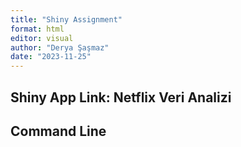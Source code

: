 ```yaml
---
title: "Shiny Assignment"
format: html
editor: visual
author: "Derya Şaşmaz"
date: "2023-11-25"
---
```


## Shiny App Link: Netflix Veri Analizi 

## Command Line
